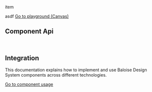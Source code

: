 
<bal-doc-banner id="story--components-layout-item--basic" >item</bal-doc-banner>

<bal-doc-lead>
asdf
</bal-doc-lead>

<Canvas withSource="open">
  <Story id="components-layout-item--basic" />
</Canvas>

<bal-doc-app>
  <bal-button-group class="mb-large" position="center">
    <a class="button is-primary" href="?path=/story/components-layout-item--basic">
      Go to playground (Canvas)
    </a>
    <bal-doc-code-sandbox
      framework="angular"
      template={Basic.parameters.docs.source.code}
      modules="layout"
    ></bal-doc-code-sandbox>
    <bal-doc-code-sandbox
      framework="html"
      template={Basic.parameters.docs.source.code}
      modules="layout"
    ></bal-doc-code-sandbox>
  </bal-button-group>
</bal-doc-app>

## Component Api


<Description markdown={readme} />

<br />

## Integration

This documentation explains how to implement and use Baloise Design System components across different technologies.

<a class="button is-primary" href="?path=/docs/development-components--page">
  Go to component usage
</a>


<Description markdown={testing} />

<bal-doc-github link="/components/layout/bal-item/stories/bal-item.docs.mdx"></bal-doc-github>
